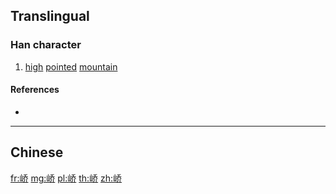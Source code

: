 {{also|嶠}}
==Translingual==

===Han character===
{{Han char|rn=46|rad=山|as=06|sn=9|four=|canj=UHKL|ids=⿰山乔}}

# [[high]] [[point]]ed [[mountain]]

====References====
* {{Han ref|kx=0311.061|hdz=10770.160|uh=5CE4|ud=23780}}

----

==Chinese==
{{zh-see|嶠}}

[[fr:峤]]
[[mg:峤]]
[[pl:峤]]
[[th:峤]]
[[zh:峤]]